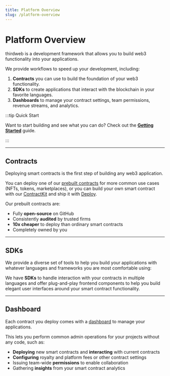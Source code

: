 ```yaml
---
title: Platform Overview
slug: /platform-overview
---
```



# Platform Overview

<div className="heroGrid">

<div>
<p>thirdweb is a development framework that allows you to build web3 functionality into your applications.</p>

<p> We provide workflows to speed up your development, including:</p>

1. **Contracts** you can use to build the foundation of your web3 functionality.
2. **SDKs** to create applications that interact with the blockchain in your favorite languages.
3. **Dashboards** to manage your contract settings, team permissions, revenue streams, and analytics.

</div>

<div className="heroGridImageContainer">
  <ThemedImage
    sources={{
      light: "/assets/portal-overview-all-light.png",
      dark: "/assets/portal-overview-all-dark.png",
    }}
    className="heroGridImage"
    alt="thirdweb Core Pillars"
  />
</div>

</div>

:::tip Quick Start

Want to start building and see what you can do? Check out the **[Getting Started](/getting-started)** guide.

:::

<hr
  style={{
    marginTop: 32,
    backgroundColor: "var(--ifm-toc-border-color)",
  }}
/>

## Contracts

<div className="heroGrid">

<div>
  <p>Deploying smart contracts is the first step of building any web3 application.</p>

You can deploy one of our [prebuilt contracts](/pre-built-contracts) for more common use cases (NFTs, tokens, marketplaces),
or you can build your own smart contract with our [ContractKit](/contractkit) and ship it with [Deploy](/deploy).

<p style={{ marginBottom: 6 }}>Our prebuilt contracts are:</p>

- Fully **open-source** on GitHub
- Consistently **audited** by trusted firms
- **10x cheaper** to deploy than ordinary smart contracts
- Completely owned by you

<div className="row" style={{ marginBottom: 24 }}>
  <div className="col col--12" style={{ marginTop: 8 }}>
    <QuickstartCard
      name="Learn more about contracts"
      link="/pre-built-contracts"
      image="/assets/icons/general.png"
    />
  </div>
</div>

</div>

<div className="heroGridImageContainer">
  <ThemedImage
    sources={{
      light: "/assets/platform-overview-contract-light.png",
      dark: "/assets/platform-overview-contract-dark.png",
    }}
    className="heroGridImage"
    alt="thirdweb contracts"
  />
</div>

</div>

<hr
  style={{
    marginTop: 32,
    backgroundColor: "var(--ifm-toc-border-color)",
  }}
/>

## SDKs

<div className="heroGrid">
  <div>
    <p>
      We provide a diverse set of tools to help you build your applications with whatever languages
      and frameworks you are most comfortable using:
    </p>

We have **SDKs** to handle interaction with your contracts in multiple languages and offer plug-and-play frontend components to help you
build elegant user interfaces around your smart contract functionality.

<div className="row" style={{marginBottom:24}}>

<div className="col col--12" style={{ marginTop: 8 }}>
  <QuickstartCard
    name="Learn more about SDKs"
    link="/sdk"
    image="/assets/icons/general.png"
  />
</div>

</div>

<p>

</p>
</div>

<div className="heroGridImageContainer">
    <ThemedImage
      sources={{
        light: "/assets/platform-overview-sdk-light.png",
        dark: "/assets/platform-overview-sdk-dark.png",
      }}
      className="heroGridImage"
      alt="thirdweb sdk"
    />
  </div>
</div>

<hr
  style={{
    marginTop: 32,
    backgroundColor: "var(--ifm-toc-border-color)",
  }}
/>

## Dashboard

<div className="heroGrid">
  
  <div>
    <p>
      Each contract you deploy comes with a <a href='https://thirdweb.com/dashboard'>dashboard</a> to manage your applications.
    </p>

This lets you perform common admin operations for your projects without any code, such as:

- **Deploying** new smart contracts and **interacting** with current contracts
- **Configuring** royalty and platform fees or other contract settings
- Issuing team-wide **permissions** to enable collaboration
- Gathering **insights** from your smart contract analytics

<div className="row" style={{marginBottom:24}}>

<div className="col col--12" style={{ marginTop: 8 }}>
  <QuickstartCard
    name="Learn more about the dashboard"
    link="/dashboard"
    image="/assets/icons/general.png"
  />
</div>

</div>

</div>

<div className="heroGridImageContainer">
  <ThemedImage
    sources={{
      light: "/assets/platform-overview-dashboard-light.png",
      dark: "/assets/platform-overview-dashboard-dark.png",
    }}
    className="heroGridImage"
    alt="thirdweb dashboard"
  />
</div>

</div>

